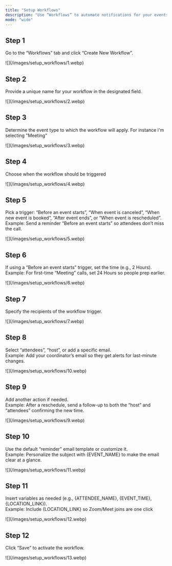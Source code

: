```yaml
---
title: "Setup Workflows"
description: "Use “Workflows” to automate notifications for your events—set a trigger, pick recipients, and send a template. Keep steps the same; only fill in names, timing, and recipients."
mode: "wide"
---
```


## Step 1

Go to the “Workflows” tab and click “Create New Workflow”.

<Frame>
  ![](/images/setup_workflows/1.webp)
</Frame>

## Step 2

Provide a unique name for your workflow in the designated field.

<Frame>
  ![](/images/setup_workflows/2.webp)
</Frame>

## Step 3

Determine the event type to which the workflow will apply. For instance i'm selecting "Meeting"

<Frame>
  ![](/images/setup_workflows/3.webp)
</Frame>

## Step 4

Choose when the workflow should be triggered

<Frame>
  ![](/images/setup_workflows/4.webp)
</Frame>

## Step 5

Pick a trigger: “Before an event starts”, “When event is canceled”, “When new event is booked”, “After event ends”, or “When event is rescheduled”.\
Example: Send a reminder “Before an event starts” so attendees don’t miss the call.

<Frame>
  ![](/images/setup_workflows/5.webp)
</Frame>

## Step 6

If using a “Before an event starts” trigger, set the time (e.g., 2 Hours).\
Example: For first-time “Meeting” calls, set 24 Hours so people prep earlier.

<Frame>
  ![](/images/setup_workflows/6.webp)
</Frame>

## Step 7

Specify the recipients of the workflow trigger.

<Frame>
  ![](/images/setup_workflows/7.webp)
</Frame>

## Step 8

Select “attendees”, “host”, or add a specific email.\
Example: Add your coordinator’s email so they get alerts for last-minute changes.

<Frame>
  ![](/images/setup_workflows/10.webp)
</Frame>

## Step 9

Add another action if needed.\
Example: After a reschedule, send a follow-up to both the “host” and “attendees” confirming the new time.

<Frame>
  ![](/images/setup_workflows/9.webp)
</Frame>

## Step 10

Use the default “reminder” email template or customize it.\
Example: Personalize the subject with {EVENT_NAME} to make the email clear at a glance.

<Frame>
  ![](/images/setup_workflows/11.webp)
</Frame>

## Step 11

Insert variables as needed (e.g., {ATTENDEE_NAME}, {EVENT_TIME}, {LOCATION_LINK}).\
Example: Include {LOCATION_LINK} so Zoom/Meet joins are one click

<Frame>
  ![](/images/setup_workflows/12.webp)
</Frame>

## Step 12

Click “Save” to activate the workflow.

<Frame>
  ![](/images/setup_workflows/13.webp)
</Frame>